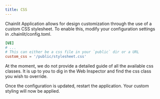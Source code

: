 ```yaml
---
title: CSS
---
```


Chainlit Application allows for design customization through the use of a custom CSS stylesheet. To enable this, modify your configuration settings in .chainlit/config.toml.

```toml config.toml
[UI]
# ...
# This can either be a css file in your `public` dir or a URL
custom_css = '/public/stylesheet.css'
```

<Note>
  At the moment, we do not provide a detailed guide of all the available css
  classes. It is up to you to dig in the Web Inspector and find the css class
  you wish to override.
</Note>

Once the configuration is updated, restart the application. Your custom styling will now be applied.
